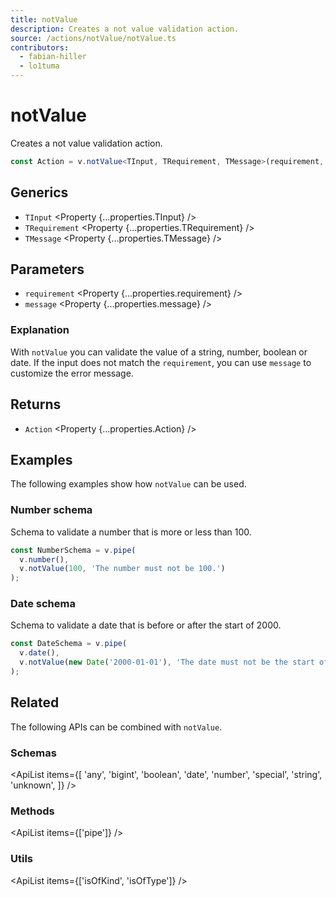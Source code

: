 ```yaml
---
title: notValue
description: Creates a not value validation action.
source: /actions/notValue/notValue.ts
contributors:
  - fabian-hiller
  - lo1tuma
---
```



# notValue

Creates a not value validation action.

```ts
const Action = v.notValue<TInput, TRequirement, TMessage>(requirement, message);
```

## Generics

- `TInput` <Property {...properties.TInput} />
- `TRequirement` <Property {...properties.TRequirement} />
- `TMessage` <Property {...properties.TMessage} />

## Parameters

- `requirement` <Property {...properties.requirement} />
- `message` <Property {...properties.message} />

### Explanation

With `notValue` you can validate the value of a string, number, boolean or date. If the input does not match the `requirement`, you can use `message` to customize the error message.

## Returns

- `Action` <Property {...properties.Action} />

## Examples

The following examples show how `notValue` can be used.

### Number schema

Schema to validate a number that is more or less than 100.

```ts
const NumberSchema = v.pipe(
  v.number(),
  v.notValue(100, 'The number must not be 100.')
);
```

### Date schema

Schema to validate a date that is before or after the start of 2000.

```ts
const DateSchema = v.pipe(
  v.date(),
  v.notValue(new Date('2000-01-01'), 'The date must not be the start of 2000.')
);
```

## Related

The following APIs can be combined with `notValue`.

### Schemas

<ApiList
  items={[
    'any',
    'bigint',
    'boolean',
    'date',
    'number',
    'special',
    'string',
    'unknown',
  ]}
/>

### Methods

<ApiList items={['pipe']} />

### Utils

<ApiList items={['isOfKind', 'isOfType']} />
